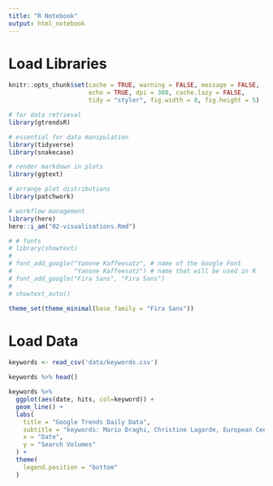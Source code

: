 ```yaml
---
title: "R Notebook"
output: html_notebook
---
```


# Load Libraries

```r
knitr::opts_chunk$set(cache = TRUE, warning = FALSE, message = FALSE, 
                      echo = TRUE, dpi = 300, cache.lazy = FALSE,
                      tidy = "styler", fig.width = 8, fig.height = 5)
```

```r
# for data retrieval
library(gtrendsR)

# essential for data manipulation
library(tidyverse)
library(snakecase)

# render markdown in plots
library(ggtext)

# arrange plot distributions
library(patchwork)

# workflow management
library(here)
here::i_am("02-visualisations.Rmd")

# # fonts
# library(showtext)
# 
# font_add_google("Yanone Kaffeesatz", # name of the Google Font
#                 "Yanone Kaffeesatz") # name that will be used in R
# font_add_google("Fira Sans", "Fira Sans")
# 
# showtext_auto()

theme_set(theme_minimal(base_family = "Fira Sans"))
```

# Load Data

```r
keywords <- read_csv('data/keywords.csv')
```

```r
keywords %>% head()
```

```r
keywords %>% 
  ggplot(aes(date, hits, col=keyword)) +
  geom_line() +
  labs(
    title = "Google Trends Daily Data",
    subtitle = "keywords: Mario Draghi, Christine Lagarde, European Central Bank, Euro",
    x = "Date",
    y = "Search Volumes"
  ) +
  theme(
    legend.position = "bottom"
  )
```

```r

```

